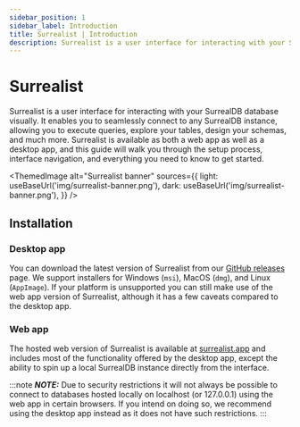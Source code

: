 ```yaml
---
sidebar_position: 1
sidebar_label: Introduction
title: Surrealist | Introduction
description: Surrealist is a user interface for interacting with your SurrealDB database visually. It enables you to seamlessly connect to any SurrealDB instance, allowing you to execute queries, explore your tables, design your schemas, and much more.
---
```



# Surrealist

Surrealist is a user interface for interacting with your SurrealDB database visually. It enables you to seamlessly connect to any SurrealDB instance, allowing you to execute queries, explore your tables, design your schemas, and much more. Surrealist is available as both a web app as well as a desktop app, and this guide will walk you through the setup process, interface navigation, and everything you need to know to get started.

<ThemedImage
  alt="Surrealist banner"
  sources={{
    light: useBaseUrl('img/surrealist-banner.png'),
    dark: useBaseUrl('img/surrealist-banner.png'),
  }}
/>

## Installation

### Desktop app

You can download the latest version of Surrealist from our [GitHub releases](https://github.com/surrealdb/surrealist/releases) page. We support installers for Windows (`msi`), MacOS (`dmg`), and Linux (`AppImage`). If your platform is unsupported you can still make use of the web app version of Surrealist, although it has a few caveats compared to the desktop app.

### Web app

The hosted web version of Surrealist is available at [surrealist.app](http://surrealist.app) and includes most of the functionality offered by the desktop app, except the ability to spin up a local SurrealDB instance directly from the interface.

:::note
___NOTE:___ Due to security restrictions it will not always be possible to connect to databases hosted locally on localhost (or 127.0.0.1) using the web app in certain browsers. If you intend on doing so, we recommend using the desktop app instead as it does not have such restrictions.
:::